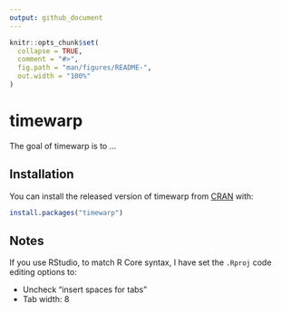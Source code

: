 ```yaml
---
output: github_document
---
```


<!-- README.md is generated from README.Rmd. Please edit that file -->

```r
knitr::opts_chunk$set(
  collapse = TRUE,
  comment = "#>",
  fig.path = "man/figures/README-",
  out.width = "100%"
)
```

# timewarp

<!-- badges: start -->
<!-- badges: end -->

The goal of timewarp is to ...

## Installation

You can install the released version of timewarp from [CRAN](https://CRAN.R-project.org) with:

``` r
install.packages("timewarp")
```

## Notes

If you use RStudio, to match R Core syntax, I have set the `.Rproj` code editing options to:

- Uncheck "insert spaces for tabs"
- Tab width: 8
